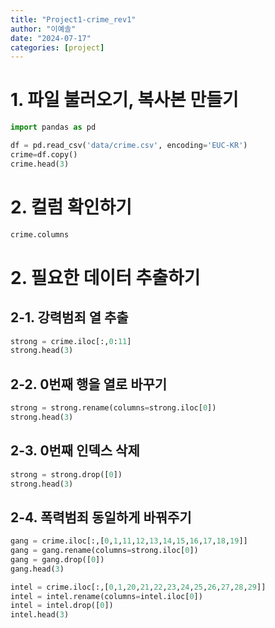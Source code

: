 ```yaml
---
title: "Project1-crime_rev1"
author: "이예솔"
date: "2024-07-17"
categories: [project]
---
```


# 1. 파일 불러오기, 복사본 만들기
```python
import pandas as pd

df = pd.read_csv('data/crime.csv', encoding='EUC-KR')
crime=df.copy()
crime.head(3)
```
# 2. 컬럼 확인하기
```python
crime.columns
```


# 2. 필요한 데이터 추출하기
## 2-1. 강력범죄 열 추출
```python
strong = crime.iloc[:,0:11]
strong.head(3)
```
## 2-2. 0번째 행을 열로 바꾸기
```python
strong = strong.rename(columns=strong.iloc[0])
strong.head(3)
```
## 2-3. 0번째 인덱스 삭제
```python
strong = strong.drop([0])
strong.head(3)
```
## 2-4. 폭력범죄 동일하게 바꿔주기
```python
gang = crime.iloc[:,[0,1,11,12,13,14,15,16,17,18,19]]
gang = gang.rename(columns=strong.iloc[0])
gang = gang.drop([0])
gang.head(3)
```
```python
intel = crime.iloc[:,[0,1,20,21,22,23,24,25,26,27,28,29]]
intel = intel.rename(columns=intel.iloc[0])
intel = intel.drop([0])
intel.head(3)
```
